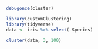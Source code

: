 
```r
debugonce(cluster)
```

```r
library(customClustering)
library(tidyverse)
data <- iris %>% select(-Species)
```

```r
cluster(data, 3, 100)
```
